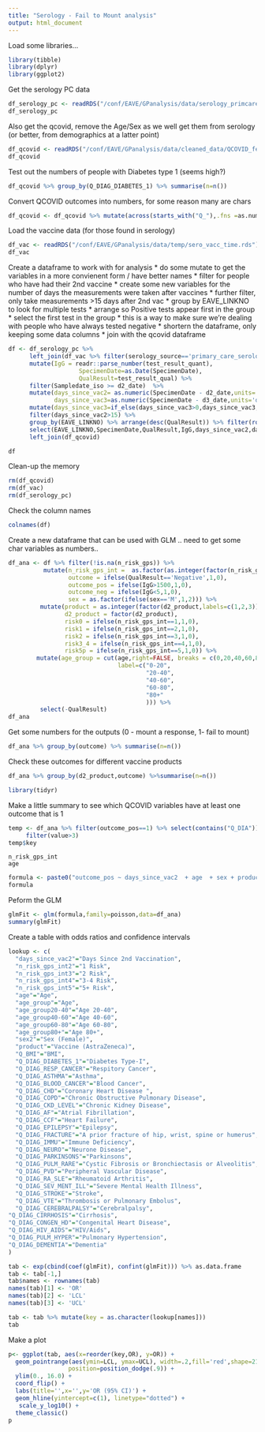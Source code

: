 ```yaml
---
title: "Serology - Fail to Mount analysis"
output: html_document
---
```



Load some libraries...
```r
library(tibble)
library(dplyr)
library(ggplot2)
```


Get the serology PC data
```r
df_serology_pc <- readRDS("/conf/EAVE/GPanalysis/data/serology_primcare_march22.rds")
df_serology_pc
```

Also get the qcovid, remove the Age/Sex as we well get them from serology (or better, from demographics at a latter point)
```r
df_qcovid <- readRDS("/conf/EAVE/GPanalysis/data/cleaned_data/QCOVID_feb22.rds") %>% select(-Age,-Sex) 
df_qcovid
```

Test out the numbers of people with Diabetes type 1 (seems high?)
```r
df_qcovid %>% group_by(Q_DIAG_DIABETES_1) %>% summarise(n=n())
```

Convert QCOVID outcomes into numbers, for some reason many are chars
```r
df_qcovid <- df_qcovid %>% mutate(across(starts_with("Q_"),.fns =as.numeric))
```

Load the vaccine data (for those found in serology)
```r
df_vac <- readRDS("/conf/EAVE/GPanalysis/data/temp/sero_vacc_time.rds")
df_vac
```

Create a dataframe to work with for analysis
* do some mutate to get the variables in a more convienent form / have better names
* filter for people who have had their 2nd vaccine
* create some new variables for the number of days the measurements were taken after vaccines
* further filter, only take measurements >15 days after 2nd vac
* group by EAVE_LINKNO to look for multiple tests
   * arrange so Positive tests appear first in the group
   * select the first test in the group
   * this is a way to make sure we're dealing with people who have always tested negative
* shortern the dataframe, only keeping some data columns
* join with the qcovid dataframe

```r
df <- df_serology_pc %>% 
      left_join(df_vac %>% filter(serology_source=='primary_care_serology')) %>%
      mutate(IgG = readr::parse_number(test_result_quant),
                    SpecimenDate=as.Date(SpecimenDate),
                    QualResult=test_result_qual) %>% 
      filter(Sampledate_iso >= d2_date)  %>% 
      mutate(days_since_vac2= as.numeric(SpecimenDate - d2_date,units='days'),
             days_since_vac3=as.numeric(SpecimenDate - d3_date,units='days')) %>% 
      mutate(days_since_vac3=if_else(days_since_vac3>0,days_since_vac3,0))%>%
      filter(days_since_vac2>15) %>%
      group_by(EAVE_LINKNO) %>% arrange(desc(QualResult)) %>% filter(row_number() ==1) %>% ungroup() %>% 
      select(EAVE_LINKNO,SpecimenDate,QualResult,IgG,days_since_vac2,days_since_vac3,sex,age,d2_product) %>% 
      left_join(df_qcovid)

df
```


Clean-up the memory
```r
rm(df_qcovid)
rm(df_vac)
rm(df_serology_pc)
```


Check the column names
```r
colnames(df)
```


Create a new dataframe that can be used with GLM .. need to get some char variables as numbers..
```r
df_ana <- df %>% filter(!is.na(n_risk_gps)) %>%
          mutate(n_risk_gps_int =  as.factor(as.integer(factor(n_risk_gps,labels=c(1,2,3,4,5)))),
                 outcome = ifelse(QualResult=='Negative',1,0),
                 outcome_pos = ifelse(IgG>1500,1,0),
                 outcome_neg = ifelse(IgG<5,1,0),
                 sex = as.factor(ifelse(sex=='M',1,2))) %>% 
         mutate(product = as.integer(factor(d2_product,labels=c(1,2,3))),
                d2_product = factor(d2_product),
                risk0 = ifelse(n_risk_gps_int==1,1,0),
                risk1 = ifelse(n_risk_gps_int==2,1,0),
                risk2 = ifelse(n_risk_gps_int==3,1,0),
                risk3_4 = ifelse(n_risk_gps_int==4,1,0),
                risk5p = ifelse(n_risk_gps_int==5,1,0)) %>%
        mutate(age_group = cut(age,right=FALSE, breaks = c(0,20,40,60,80,1000),
                               label=c("0-20", 
                                       "20-40", 
                                       "40-60",
                                       "60-80", 
                                       "80+"
                                       ))) %>%
         select(-QualResult)
df_ana
```

Get some numbers for the outputs (0 - mount a response, 1- fail to mount)
```r
df_ana %>% group_by(outcome) %>% summarise(n=n())
```

Check these outcomes for different vaccine products
```r
df_ana %>% group_by(d2_product,outcome) %>%summarise(n=n())
```


```r
library(tidyr)
```
Make a little summary to see which QCOVID variables have at least one outcome that is 1
```r
temp <- df_ana %>% filter(outcome_pos==1) %>% select(contains("Q_DIA")) %>% summarise(across(where(is.numeric), ~ sum(.x, na.rm = TRUE))) %>% gather() %>% 
     filter(value>3)
temp$key

```

```
n_risk_gps_int
age
```
```r
formula <- paste0("outcome_pos ~ days_since_vac2  + age  + sex + product + Q_BMI + ",paste0(temp$key,collapse = " + "))
formula 
```

Peform the GLM
```r


glmFit <- glm(formula,family=poisson,data=df_ana)
summary(glmFit)
```

Create a table with odds ratios and confidence intervals
```r

lookup <- c(
  "days_since_vac2"="Days Since 2nd Vaccination", 
  "n_risk_gps_int2"="1 Risk",
  "n_risk_gps_int3"="2 Risk",    
  "n_risk_gps_int4"="3-4 Risk",     
  "n_risk_gps_int5"="5+ Risk",    
  "age"="Age",
  "age_group"="Age",
  "age_group20-40"="Age 20-40",
  "age_group40-60"="Age 40-60",
  "age_group60-80"="Age 60-80",
  "age_group80+"="Age 80+",
  "sex2"="Sex (Female)",
  "product"="Vaccine (AstraZeneca)",
  "Q_BMI"="BMI",
  "Q_DIAG_DIABETES_1"="Diabetes Type-I",  
  "Q_DIAG_RESP_CANCER"="Respitory Cancer",
  "Q_DIAG_ASTHMA"="Asthma",    
  "Q_DIAG_BLOOD_CANCER"="Blood Cancer",
  "Q_DIAG_CHD"="Coronary Heart Disease ",
  "Q_DIAG_COPD"="Chronic Obstructive Pulmonary Disease",   
  "Q_DIAG_CKD_LEVEL"="Chronic Kidney Disease",
  "Q_DIAG_AF"="Atrial Fibrillation",
  "Q_DIAG_CCF"="Heart Failure",
  "Q_DIAG_EPILEPSY"="Epilepsy",     
  "Q_DIAG_FRACTURE"="A prior fracture of hip, wrist, spine or humerus",     
  "Q_DIAG_IMMU"="Immune Deficiency",         
  "Q_DIAG_NEURO"="Neurone Disease",       
  "Q_DIAG_PARKINSONS"="Parkinsons",  
  "Q_DIAG_PULM_RARE"="Cystic Fibrosis or Bronchiectasis or Alveolitis",   
  "Q_DIAG_PVD"="Peripheral Vascular Disease",         
  "Q_DIAG_RA_SLE"="Rheumatoid Arthritis",      
  "Q_DIAG_SEV_MENT_ILL"="Severe Mental Health Illness",
  "Q_DIAG_STROKE"="Stroke",      
  "Q_DIAG_VTE"="Thrombosis or Pulmonary Embolus",
  "Q_DIAG_CEREBRALPALSY"="Cerebralpalsy",
"Q_DIAG_CIRRHOSIS"="Cirrhosis",
"Q_DIAG_CONGEN_HD"="Congenital Heart Disease",
"Q_DIAG_HIV_AIDS"="HIV/Aids",
"Q_DIAG_PULM_HYPER"="Pulmonary Hypertension",
"Q_DIAG_DEMENTIA"="Dementia"
)

tab <- exp(cbind(coef(glmFit), confint(glmFit))) %>% as.data.frame
tab <- tab[-1,]
tab$names <- rownames(tab)
names(tab)[1] <- 'OR'
names(tab)[2] <- 'LCL'
names(tab)[3] <- 'UCL'

tab <- tab %>% mutate(key = as.character(lookup[names]))
tab


```


Make a plot
```r
p<- ggplot(tab, aes(x=reorder(key,OR), y=OR)) + 
  geom_pointrange(aes(ymin=LCL, ymax=UCL), width=.2,fill='red',shape=21,
                 position=position_dodge(.9)) +
  ylim(0., 16.0) +
  coord_flip() +
  labs(title='',x='',y='OR (95% CI)') +
  geom_hline(yintercept=c(1), linetype="dotted") +
   scale_y_log10() +
  theme_classic()
p
```